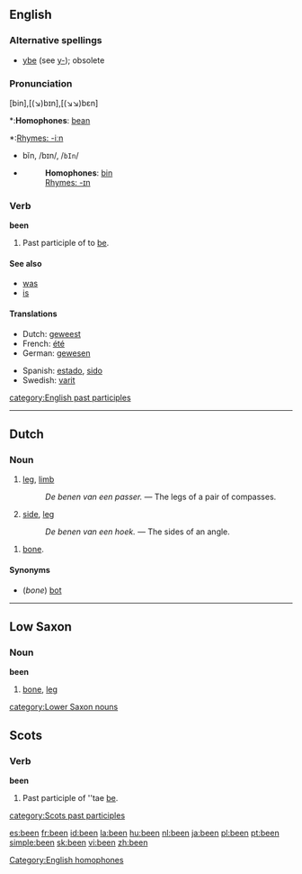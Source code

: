 ==English==

{{rank|who|said|would|46|been|will|no|them}}

===Alternative spellings===
*[[ybe]] (see [[y-]]); obsolete

===Pronunciation===
[bin],[(↘)bɪn],[(↘↘)bɛn]
*:'''Homophones''': [[bean]] [[Category:English homophones]]
*:[[Rhymes:English:-iːn|Rhymes: -iːn]]
*bĭn, /bɪn/, /<tt>bIn</tt>/
*{{audio|en-us-been.ogg|Audio (US)}}
*:'''Homophones''': [[bin]]
*:[[Rhymes:English:-ɪn|Rhymes: -ɪn]]

===Verb===
'''been''' 

# Past participle of to [[be]].

====See also====
*[[was]]
*[[is]]

====Translations====
{{top}}
* Dutch: [[geweest]]
* French: [[été]]
* German: [[gewesen]]
{{mid}}
* Spanish: [[estado]], [[sido]]
* Swedish: [[varit]]
{{bottom}}

[[category:English past participles]]

----
==Dutch==

===Noun===
{{nl-noun|g=n|benen|beentje}}

# [[leg]], [[limb]]
#: ''De benen van een passer.'' &mdash; The legs of a pair of compasses.
# {{mathematics}} [[side]], [[leg]]
#: ''De benen van een hoek.'' &mdash; The sides of an angle.

{{nl-noun|g=n|pl1=beenderen|pl2=benen|dim=beentje|dimpl1=beentjes|dimpl2=beendertjes}}

# [[bone]].

====Synonyms====
* (''bone'') [[bot]]

----

==Low Saxon==

===Noun===
'''been'''

# [[bone]], [[leg]]

[[category:Lower Saxon nouns]]

==Scots==

===Verb===
'''been'''

# Past participle of ''tae [[be#Scots|be]].

[[category:Scots past participles]]

[[es:been]]
[[fr:been]]
[[id:been]]
[[la:been]]
[[hu:been]]
[[nl:been]]
[[ja:been]]
[[pl:been]]
[[pt:been]]
[[simple:been]]
[[sk:been]]
[[vi:been]]
[[zh:been]]
